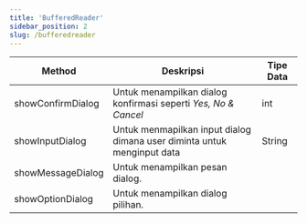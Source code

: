 ```yaml
---
title: 'BufferedReader'
sidebar_position: 2
slug: /bufferedreader
---
```


| Method            | Deskripsi                                                               | Tipe Data | 
| ----------------- | ----------------------------------------------------------------------- | --------- |
| showConfirmDialog | Untuk menampilkan dialog konfirmasi seperti *Yes, No & Cancel*          | int
| showInputDialog	  | Untuk menmapilkan input dialog dimana user diminta untuk menginput data | String
| showMessageDialog | Untuk menampilkan pesan dialog.                                         |
| showOptionDialog  | Untuk menampilkan dialog pilihan.                                       |

